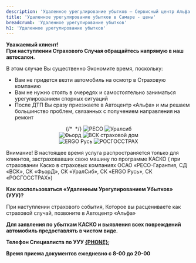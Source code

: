 ```yaml
---
description: 'Удаленное урегулирование убытков — Сервисный центр Альфа. Выгодные цены, высокое качество работы, официальный автоцентр General Motors в Самаре.'
title: 'Удаленное урегулирование убытков в Самаре - цены'
breadcrumb: 'Удаленное урегулирование убытков'
h1: 'Удаленное урегулирование убытков'
---
```


<p>
   <strong>Уважаемый клиент! <br /> При наступлении Страхового Случая обращайтесь напрямую в наш автосалон.</strong>
</p>
<p>
   В этом случае Вы существенно Экономите время, поскольку:
</p>
<ul>
   <li>Вам не придется везти автомобиль на осмотр в Страховую компанию</li>
   <li>Вам не нужно стоять в очередях и самостоятельно заниматься урегулированием спорных ситуаций</li>
   <li>После ДТП Вы сразу приезжаете в Автоцентр «Альфа» и мы решаем большинство проблем, связанных с получением направления на ремонт</li>
</ul>
<p style="overflow: hidden; text-align: center;">
   {/* <img alt="" title="Ингосстрах" src="/upload/actions/i_ingos.jpg"> */}
   <img src="/upload/actions/i_reso.jpg" title="РЕСО" />
   <img src="/upload/actions/i_uralsib.jpg" title="Уралсиб" /> <br />
   <img src="/upload/actions/i_fyord.jpg" title="Фьорд" />
   <img src="/upload/actions/i_vsk.jpg" title="ВСК страховой дом" /> <br />
   <img src="/upload/actions/i_ergo.jpg" title="ERGO Русь" />
   <img src="/upload/actions/i_rosgostrah.jpg" title="РОСГОССТРАХ" />
</p>
<p>
   Внимание! В настоящее время услуга распространяется только для клиентов, застраховавших свою машину по программе КАСКО ( при страховании Каско в страховых компаниях ОСАО «РЕСО-Гарантия, СД «ВСК», СК «ФьорД», СК «УралСиб», СК «ERGO Русь», СК «РОСГОССТРАХ»)
</p>
<p>
   <strong>Как воспользоваться «Удаленным Урегулированием Убытков» (УУУ)?</strong>
</p>
<p>
   При наступлении страхового события, Которое вы расцениваете как страховой случай, позвоните в Автоцентр «Альфа»
</p>
<p>
   <strong>Для заявления по убыткам КАСКО и выявления всех повреждений автомобиль предоставлять в чистом виде.</strong>
</p>
<p>
   <strong>Телефон Специалиста по УУУ&nbsp;<a href={`tel:${phoneFormat(PHONE)}`}>{PHONE}</a>;</strong>
</p>
<p>
   <strong>Время приема документов ежедневно с 8-00 до 20-00</strong>
</p>